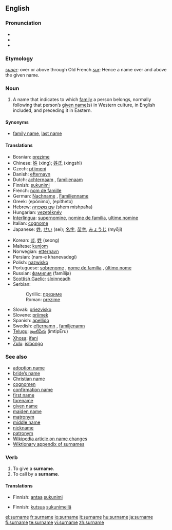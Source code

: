 {{wikipedia|Surname}}
==English==

===Pronunciation===
* {{AHD|sûr'nām}}
* {{IPA|/ˈsɜː(r)neɪm/}}
* {{SAMPA|/"s3:(r)neIm/}}

===Etymology===
{{L.}} ''[[super]]'': over or above through Old French ''[[sur]]'': Hence a name over and above the given name.

===Noun===
{{en-noun}}

# A name that indicates to which [[family]] a person belongs, normally following that person’s [[given name]](s) in Western culture, in English included, and preceding it in Eastern.

====Synonyms====
* [[family name]], [[last name]]

====Translations====
{{trans-top|name that indicates family}}
* Bosnian: [[prezime#Bosnian|prezime]] {{n}}
* Chinese: [[姓]] (xìng); [[姓氏]] (xìngshì)
* Czech: [[příjmení]] {{n}}
* Danish: [[efternavn]]
* Dutch: [[achternaam]] {{m}}, [[familienaam]] {{m}}
* Finnish: [[sukunimi]]
* French: [[nom de famille]] {{m}}
* German: [[Nachname]] {{m}}, [[Familienname]] {{m}}
* Greek: {{t|el|επώνυμο|n}} (epónimo), {{t|el|επίθετο|n}} (epítheto)
* Hebrew: [[שם משפחה]] (shem mishpaħa)
* Hungarian: [[vezetéknév]]
* [[Interlingua]]: [[supernomine]], [[nomine de familia]], [[ultime nomine]]
* Italian: [[cognome]] {{m}}
* Japanese: [[姓]], [[せい]] (sei); [[名字]], [[苗字]], [[みょうじ]] (myōji)
{{trans-mid}}
* Korean: [[성]], [[姓]] (seong)
* Maltese: [[kunjom]]
* Norwegian: [[etternavn]] {{n}}
* Persian: {{FAchar|[[نام خانوادگی]]}} (nam-e khanevadegi)
* Polish: [[nazwisko]] {{n}}
* Portuguese: [[sobrenome]] {{m}}, [[nome de família]] {{m}}, [[último nome]] {{m}} {{italbrac|when appearing last}}
* Russian: [[фамилия]] (famílija) {{f}}
* [[Scottish Gaelic]]: [[sloinneadh]] {{m}}
* Serbian:
*: Cyrillic: [[презиме]] {{n}}
*: Roman: [[prezime]] {{n}}
* Slovak: [[priezvisko]] {{n}}
* Slovene: [[priimek]] {{m}}
* Spanish: [[apellido]] {{m}}
* Swedish: [[efternamn]] {{n}}, [[familjenamn]] {{n}}
* [[Telugu]]: [[ఇంటిపేరు]] (imtipEru)
* [[Xhosa]]: [[ifani]]
* [[Zulu]]: [[isibongo]]
{{trans-bottom}}

===See also===
* [[adoption name]]
* [[bride's name|bride’s name]]
* [[Christian name]]
* [[cognomen]]
* [[confirmation name]]
* [[first name]]
* [[forename]]
* [[given name]]
* [[maiden name]]
* [[matronym]]
* [[middle name]]
* [[nickname]]
* [[patronym]]
* [[w:Name change|Wikipedia article on name changes]]
* [[Appendix:Surnames|Wiktionary appendix of surnames]]

===Verb===
{{en-verb|surnam|ing}}

# To give a '''surname'''.
# To call by a '''surname'''.

====Translations====
{{trans-top|to give a surname}}
* Finnish: [[antaa]] [[sukunimi]]
{{trans-mid}}
{{trans-bottom}}

{{trans-top|to call by a surname}}
* Finnish: [[kutsua]] [[sukunimi|sukunimellä]]
{{trans-mid}}
{{trans-bottom}}

[[el:surname]]
[[fr:surname]]
[[io:surname]]
[[it:surname]]
[[hu:surname]]
[[ja:surname]]
[[fi:surname]]
[[te:surname]]
[[vi:surname]]
[[zh:surname]]